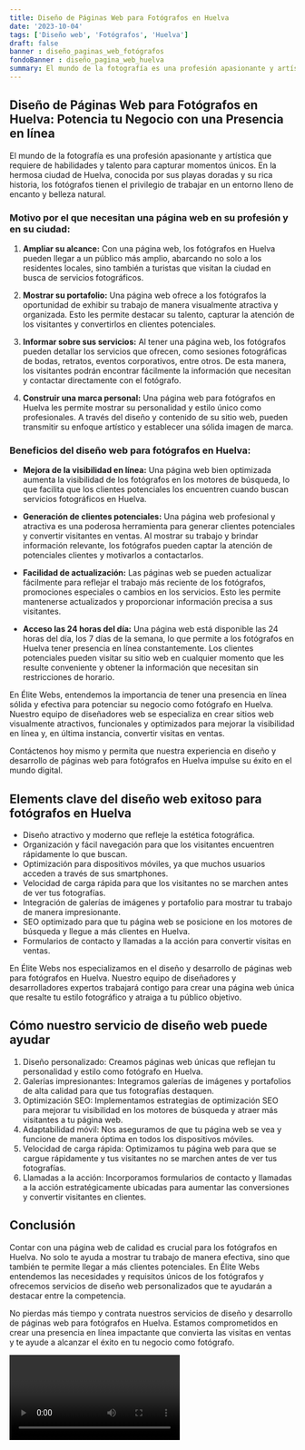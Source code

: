 ```yaml
---
title: Diseño de Páginas Web para Fotógrafos en Huelva
date: '2023-10-04'
tags: ['Diseño web', 'Fotógrafos', 'Huelva']
draft: false
banner : diseño_paginas_web_fotógrafos
fondoBanner : diseño_pagina_web_huelva
summary: El mundo de la fotografía es una profesión apasionante y artística que requiere de habilidades y talento para capturar momentos únicos. En la hermosa ciudad de Huelva, conocida por sus playas doradas y su rica historia, los fotógrafos tienen el privilegio de trabajar en un entorno lleno de encanto y belleza natural.
---
```


## Diseño de Páginas Web para Fotógrafos en Huelva: Potencia tu Negocio con una Presencia en línea

El mundo de la fotografía es una profesión apasionante y artística que requiere de habilidades y talento para capturar momentos únicos. En la hermosa ciudad de Huelva, conocida por sus playas doradas y su rica historia, los fotógrafos tienen el privilegio de trabajar en un entorno lleno de encanto y belleza natural.

### Motivo por el que necesitan una página web en su profesión y en su ciudad:

1. **Ampliar su alcance:** Con una página web, los fotógrafos en Huelva pueden llegar a un público más amplio, abarcando no solo a los residentes locales, sino también a turistas que visitan la ciudad en busca de servicios fotográficos.

2. **Mostrar su portafolio:** Una página web ofrece a los fotógrafos la oportunidad de exhibir su trabajo de manera visualmente atractiva y organizada. Esto les permite destacar su talento, capturar la atención de los visitantes y convertirlos en clientes potenciales.

3. **Informar sobre sus servicios:** Al tener una página web, los fotógrafos pueden detallar los servicios que ofrecen, como sesiones fotográficas de bodas, retratos, eventos corporativos, entre otros. De esta manera, los visitantes podrán encontrar fácilmente la información que necesitan y contactar directamente con el fotógrafo.

4. **Construir una marca personal:** Una página web para fotógrafos en Huelva les permite mostrar su personalidad y estilo único como profesionales. A través del diseño y contenido de su sitio web, pueden transmitir su enfoque artístico y establecer una sólida imagen de marca.

### Beneficios del diseño web para fotógrafos en Huelva:

- **Mejora de la visibilidad en línea:** Una página web bien optimizada aumenta la visibilidad de los fotógrafos en los motores de búsqueda, lo que facilita que los clientes potenciales los encuentren cuando buscan servicios fotográficos en Huelva.

- **Generación de clientes potenciales:** Una página web profesional y atractiva es una poderosa herramienta para generar clientes potenciales y convertir visitantes en ventas. Al mostrar su trabajo y brindar información relevante, los fotógrafos pueden captar la atención de potenciales clientes y motivarlos a contactarlos.

- **Facilidad de actualización:** Las páginas web se pueden actualizar fácilmente para reflejar el trabajo más reciente de los fotógrafos, promociones especiales o cambios en los servicios. Esto les permite mantenerse actualizados y proporcionar información precisa a sus visitantes.

- **Acceso las 24 horas del día:** Una página web está disponible las 24 horas del día, los 7 días de la semana, lo que permite a los fotógrafos en Huelva tener presencia en línea constantemente. Los clientes potenciales pueden visitar su sitio web en cualquier momento que les resulte conveniente y obtener la información que necesitan sin restricciones de horario.

En Élite Webs, entendemos la importancia de tener una presencia en línea sólida y efectiva para potenciar su negocio como fotógrafo en Huelva. Nuestro equipo de diseñadores web se especializa en crear sitios web visualmente atractivos, funcionales y optimizados para mejorar la visibilidad en línea y, en última instancia, convertir visitas en ventas.

Contáctenos hoy mismo y permita que nuestra experiencia en diseño y desarrollo de páginas web para fotógrafos en Huelva impulse su éxito en el mundo digital.

<GifSeo />

<Cta />

## Elements clave del diseño web exitoso para fotógrafos en Huelva

- Diseño atractivo y moderno que refleje la estética fotográfica.
- Organización y fácil navegación para que los visitantes encuentren rápidamente lo que buscan.
- Optimización para dispositivos móviles, ya que muchos usuarios acceden a través de sus smartphones.
- Velocidad de carga rápida para que los visitantes no se marchen antes de ver tus fotografías.
- Integración de galerías de imágenes y portafolio para mostrar tu trabajo de manera impresionante.
- SEO optimizado para que tu página web se posicione en los motores de búsqueda y llegue a más clientes en Huelva.
- Formularios de contacto y llamadas a la acción para convertir visitas en ventas.

En Élite Webs nos especializamos en el diseño y desarrollo de páginas web para fotógrafos en Huelva. Nuestro equipo de diseñadores y desarrolladores expertos trabajará contigo para crear una página web única que resalte tu estilo fotográfico y atraiga a tu público objetivo.

## Cómo nuestro servicio de diseño web puede ayudar

1. Diseño personalizado: Creamos páginas web únicas que reflejan tu personalidad y estilo como fotógrafo en Huelva.
2. Galerías impresionantes: Integramos galerías de imágenes y portafolios de alta calidad para que tus fotografías destaquen.
3. Optimización SEO: Implementamos estrategias de optimización SEO para mejorar tu visibilidad en los motores de búsqueda y atraer más visitantes a tu página web.
4. Adaptabilidad móvil: Nos aseguramos de que tu página web se vea y funcione de manera óptima en todos los dispositivos móviles.
5. Velocidad de carga rápida: Optimizamos tu página web para que se cargue rápidamente y tus visitantes no se marchen antes de ver tus fotografías.
6. Llamadas a la acción: Incorporamos formularios de contacto y llamadas a la acción estratégicamente ubicadas para aumentar las conversiones y convertir visitantes en clientes.

## Conclusión

Contar con una página web de calidad es crucial para los fotógrafos en Huelva. No solo te ayuda a mostrar tu trabajo de manera efectiva, sino que también te permite llegar a más clientes potenciales. En Élite Webs entendemos las necesidades y requisitos únicos de los fotógrafos y ofrecemos servicios de diseño web personalizados que te ayudarán a destacar entre la competencia.

No pierdas más tiempo y contrata nuestros servicios de diseño y desarrollo de páginas web para fotógrafos en Huelva. Estamos comprometidos en crear una presencia en línea impactante que convierta las visitas en ventas y te ayude a alcanzar el éxito en tu negocio como fotógrafo.

<Video />

<CtaBot job='Fotógrafos' city='Huelva'/>

<Gmaps query='Huelva+españa+maps' />